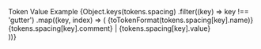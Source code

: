 
<PageSection title="Spacing" isHeader>
  <TokenTable>
    <thead>
      <tr>
        <th style={{ width: '40%' }}>Token</th>
        <th style={{ width: '30%' }}>Value</th>
        <th>Example</th>
      </tr>
    </thead>
    <tbody>
      {Object.keys(tokens.spacing)
        .filter((key) => key !== 'gutter')
        .map((key, index) => (
          <tr key={index}>
            <td>{toTokenFormat(tokens.spacing[key].name)}</td>
            <td>
              {tokens.spacing[key].comment} | {tokens.spacing[key].value}
            </td>
            <td>
              <div
                style={{
                  height: tokens.spacing[key].value,
                  background: 'var(--pharos-color-living-coral-80)',
                  width: '100%',
                  display: 'inline-block',
                }}
              />
            </td>
          </tr>
        ))}
    </tbody>
  </TokenTable>
</PageSection>
